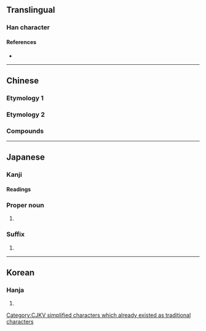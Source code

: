 {{character info}}
==Translingual==
{{Han simplified forms|莊|荘|庄}}

===Han character===
{{Han char|rn=53|rad=广|as=03|sn=6|four=00214|canj=IG|ids=⿸广土}}

====References====
* {{Han ref|kx=0343.180|dkj=09234|dj=0653.050|hdz=20873.050|uh=5E84|ud=24196|bh=C9DC|bd=51676}}

----

==Chinese==

===Etymology 1===
{{zh-see|莊}}

===Etymology 2===
{{zh-see|廡|v}}

===Compounds===
{{zh-der|南庄}}

----

==Japanese==

===Kanji===
{{ja-kanji|grade=n|rs=广03}}

====Readings====
{{ja-readings
|goon=しょう<しやう
|kanon=そう<さう
|kanyoon=ほう
|kun=いなか-, むらざと-
}}

===Proper noun===
{{ja-pos|proper|しょう}}

# {{given name|ja|male|sort=しょう}}

===Suffix===
{{ja-pos|suffix|しょう}}

# {{alternative form of|ja|荘}}

----

==Korean==

===Hanja===
{{ko-hanja|hangeul=[[장]]|rv=jang|mr=chang}}

# {{rfdef|ko|sort=广03}}

[[Category:CJKV simplified characters which already existed as traditional characters]]